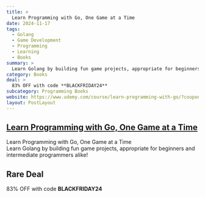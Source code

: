 ```yaml
---
title: >
  Learn Programming with Go, One Game at a Time
date: 2024-11-17
tags:
  - Golang
  - Game Development
  - Programming
  - Learning
  - Books
summary: >
  Learn Golang by building fun game projects, appropriate for beginners and intermediate programmers alike!
category: Books
deal: >
  83% OFF with code **BLACKFRIDAY24**
subcategory: Programming Books
website: https://www.udemy.com/course/learn-programming-with-go/?couponCode=BLACKFRIDAY24
layout: PostLayout
---
```


## [Learn Programming with Go, One Game at a Time](https://www.udemy.com/course/learn-programming-with-go/?couponCode=BLACKFRIDAY24)

Learn Programming with Go, One Game at a Time <br/>
Learn Golang by building fun game projects, appropriate for beginners and intermediate programmers alike!

## Rare Deal

83% OFF with code **BLACKFRIDAY24**
